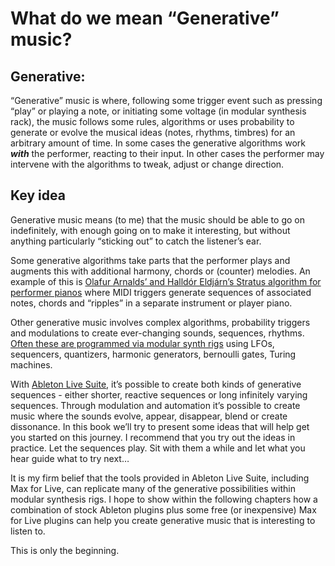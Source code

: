 # What do we mean "Generative" music? {#definition-generative}

## Generative: {.unnumbered}

"Generative" music is where, following some trigger event such as pressing
"play" or playing a note, or initiating some voltage (in modular synthesis
rack), the music follows some rules, algorithms or uses probability to generate
or evolve the musical ideas (notes, rhythms, timbres) for an arbitrary amount of
time. In some cases the generative algorithms work ***with*** the performer,
reacting to their input. In other cases the performer may intervene with the
algorithms to tweak, adjust or change direction.
  
::: callout-tip
## Key idea

Generative music means (to me) that the music should be able to go on
indefinitely, with enough going on to make it interesting, but without anything
particularly "sticking out" to catch the listener's ear.

::: 
  
Some generative algorithms take parts that the performer plays and augments this
with additional harmony, chords or (counter) melodies. An example of this is
[Olafur Arnalds' and Halldór Eldjárn's Stratus algorithm for performer
pianos](https://www.youtube.com/watch?v=ktxkEBT5CB0) where MIDI triggers
generate sequences of associated notes, chords and "ripples" in a separate
instrument or player piano.
  
Other generative music involves complex algorithms, probability triggers and
modulations to create ever-changing sounds, sequences, rhythms. [Often these are
programmed via modular synth rigs](https://www.youtube.com/watch?v=uNz1XfVfJak)
using LFOs, sequencers, quantizers, harmonic generators, bernoulli gates, Turing
machines.
  
With [Ableton Live Suite](https://www.ableton.com/en/live/), it's possible to
create both kinds of generative sequences - either shorter, reactive sequences
or long infinitely varying sequences. Through modulation and automation it's
possible to create music where the sounds evolve, appear, disappear, blend or
create dissonance. In this book we'll try to present some ideas that will help
get you started on this journey. I recommend that you try out the ideas in
practice. Let the sequences play. Sit with them a while and let what you hear
guide what to try next...
  
It is my firm belief that the tools provided in Ableton Live Suite, including
Max for Live, can replicate many of the generative possibilities within modular
synthesis rigs. I hope to show within the following chapters how a combination
of stock Ableton plugins plus some free (or inexpensive) Max for Live plugins
can help you create generative music that is interesting to listen to.
  
This is only the beginning.

